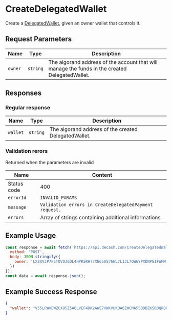 # CreateDelegatedWallet

Create a [DelegatedWallet](/docs/concepts/delegated-wallets), given an owner wallet that controls it.

## Request Parameters

|     Name    |         Type        | Description |
| ----------- | ------------------- | ----------- | 
| `owner`     | `string`            | The algorand address of the account that will manage the funds in the created DelegatedWallet. |

## Responses

### Regular response

|     Name    |         Type        | Description |
| ----------- | ------------------- | ----------- | 
| `wallet`    | `string`            | The algorand address of the created DelegatedWallet. | 

### Validation rerors

Returned when the parameters are invalid

|     Name    |                              Content                              |
| ----------- | ----------------------------------------------------------------- |
| Status code | 400                                                               |
| `errorId`   | `INVALID_PARAMS`                                                  |
| `message`   | `Validation errors in CreateDelegatedPayment request.`            | 
| `errors`    | Array of strings containing additional informations.              |

## Example Usage

```js
const response = await fetch('https://api.decash.com/CreateDelegatedWallet', {
  method: 'POST',
  body: JSON.stringify({
    owner: 'LX2XVJP7F5TQVOJ6DL4NPR5RH77XEG5US76WL7LIJL7OW6YPXDNPGIFWPM',
  })
});
const data = await response.json();
```

## Example Success Response

```json
{
  "wallet": "V55LRWVEWZCXO5Z5A6LVEF4DK2AWE7VWKVUKBA6ZWCMA55ODBZKSDDQRBU"
}
```
